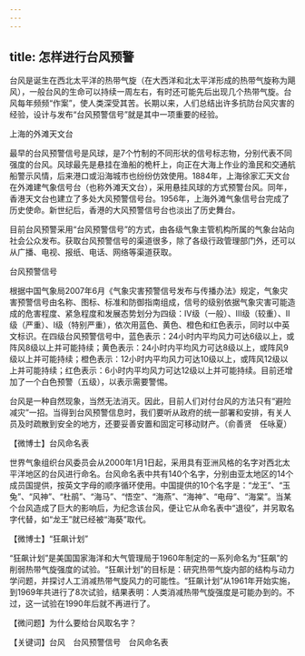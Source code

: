 ```yaml
---
---
---
```

title: 怎样进行台风预警
---




台风是诞生在西北太平洋的热带气旋（在大西洋和北太平洋形成的热带气旋称为飓风），一般台风的生命可以持续一周左右，有时还可能先后出现几个热带气旋。台风每年频频“作案”，使人类深受其苦。长期以来，人们总结出许多抗防台风灾害的经验，设计与发布“台风预警信号”就是其中一项重要的经验。

上海的外滩天文台



最早的台风预警信号是风球，是7个竹制的不同形状的信号标志物，分别代表不同强度的台风。风球最先是悬挂在渔船的桅杆上，向正在大海上作业的渔民和交通航船警示风情，后来港口或沿海城市也纷纷仿效使用。1884年，上海徐家汇天文台在外滩建气象信号台（也称外滩天文台），采用悬挂风球的方式预警台风。同年，香港天文台也建立了多处大风预警信号台。1956年，上海外滩气象信号台完成了历史使命。新世纪后，香港的大风预警信号台也淡出了历史舞台。

目前台风预警采用“台风预警信号”的方式，由各级气象主管机构所属的气象台站向社会公众发布。获取台风预警信号的渠道很多，除了各级行政管理部门外，还可以从广播、电视、报纸、电话、网络等渠道获取。

台风预警信号



根据中国气象局2007年6月《气象灾害预警信号发布与传播办法》规定，气象灾害预警信号由名称、图标、标准和防御指南组成，信号的级别依据气象灾害可能造成的危害程度、紧急程度和发展态势划分为四级：Ⅳ级（一般）、Ⅲ级（较重）、Ⅱ级（严重）、Ⅰ级（特别严重），依次用蓝色、黄色、橙色和红色表示，同时以中英文标识。在四级台风预警信号中，蓝色表示：24小时内平均风力可达6级以上，或阵风8级以上并可能持续；黄色表示：24小时内平均风力可达8级以上，或阵风9级以上并可能持续；橙色表示：12小时内平均风力可达10级以上，或阵风12级以上并可能持续；红色表示：6小时内平均风力可达12级以上并可能持续。目前还增加了一个白色预警（五级），以表示需要警惕。

台风是一种自然现象，当然无法消灭。因此，目前人们对付台风的方法只有“避险减灾”一招。当得到台风预警信息时，我们要听从政府的统一部署和安排，有关人员及时疏散到安全的地方，还要妥善安置和固定可移动财产。（俞善贤　任咏夏）





【微博士】台风命名表

世界气象组织台风委员会从2000年1月1日起，采用具有亚洲风格的名字对西北太平洋地区的台风进行命名。台风命名表中共有140个名字，分别由亚太地区的14个成员国提供，按英文字母的顺序循环使用。中国提供的10个名字是：“龙王”、“玉兔”、“风神”、“杜鹃”、“海马”、“悟空”、“海燕”、“海神”、“电母”、“海棠”。当某个台风造成了巨大的影响后，为纪念该台风，便让它从命名表中“退役”，并另取名字代替，如“龙王”就已经被“海葵”取代。

【微博士】“狂飙计划”

“狂飙计划”是美国国家海洋和大气管理局于1960年制定的一系列命名为“狂飙”的削弱热带气旋强度的试验。“狂飙计划”的目标是：研究热带气旋内部的结构与动力学问题，并探讨人工消减热带气旋风力的可能性。“狂飙计划”从1961年开始实施，到1969年共进行了8次试验，结果表明：人类消减热带气旋强度是可能办到的。不过，这一试验在1990年后就不再进行了。

【微问题】为什么要给台风取名字？

【关键词】台风　台风预警信号　台风命名表